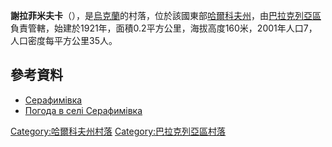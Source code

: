 {{coord|49|25|18|N|36|34|18|E|scale:100000_region:UA|display=title}}

'''謝拉菲米夫卡'''（{{lang-uk|Серафимівка}}），是[[烏克蘭|烏克蘭]]的村落，位於該國東部[[哈爾科夫州|哈爾科夫州]]，由[[巴拉克列亞區|巴拉克列亞區]]負責管轄，始建於1921年，面積0.2平方公里，海拔高度160米，2001年人口7，人口密度每平方公里35人。

==參考資料==
* [http://gska2.rada.gov.ua/pls/z7502/A005?rdat1=09.01.2009&rf7571=32143 Серафимівка]{{dead link|date=2018年4月 |bot=InternetArchiveBot |fix-attempted=yes }}
* [http://weather.in.ua/ua/har'kovskaja/23641 Погода в селі Серафимівка]{{Wayback|url=http://weather.in.ua/ua/har'kovskaja/23641 |date=20160323040419 }}

{{DEFAULTSORT:Серафимівка}}
[[Category:哈爾科夫州村落|Category:哈爾科夫州村落]]
[[Category:巴拉克列亞區村落|Category:巴拉克列亞區村落]]


{{Kharkiv-geo-stub}}